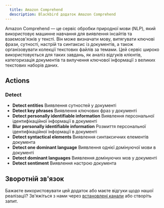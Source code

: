 ```yaml
---
  title: Amazon Comprehend
  description: Blackbird додаток Amazon Comprehend
---
```


<LinkCard title="Переглянути на Github" target="_blank" href="https://github.com/bb-io/AmazonComprehend" icon="github" />

Amazon Comprehend — це сервіс обробки природної мови (NLP), який використовує машинне навчання для виявлення інсайтів та взаємозв'язків у тексті. Він може визначати мову, витягувати ключові фрази, сутності, настрій та синтаксис із документів, а також організовувати колекції текстових файлів за темами. Цей сервіс широко використовується для таких завдань, як аналіз відгуків клієнтів, категоризація документів та вилучення ключової інформації з великих текстових наборів даних.

## Actions

### Detect
- **Detect entities** Виявлення сутностей у документі
- **Detect key phrases** Виявлення ключових фраз у документі
- **Detect personally identifiable information** Виявлення персональної ідентифікаційної інформації в документі
- **Blur personally identifiable information** Розмиття персональної ідентифікаційної інформації в документі
- **Detect syntactical elements** Виявлення синтаксичних елементів документа
- **Detect one dominant language** Виявлення однієї домінуючої мови в документі
- **Detect dominant languages** Виявлення домінуючих мов у документі
- **Detect sentiment** Виявлення настрою документа

## Зворотній зв'язок

Бажаєте використовувати цей додаток або маєте відгуки щодо нашої реалізації? Зв'яжіться з нами через [встановлені канали](https://www.blackbird.io/) або створіть запит.